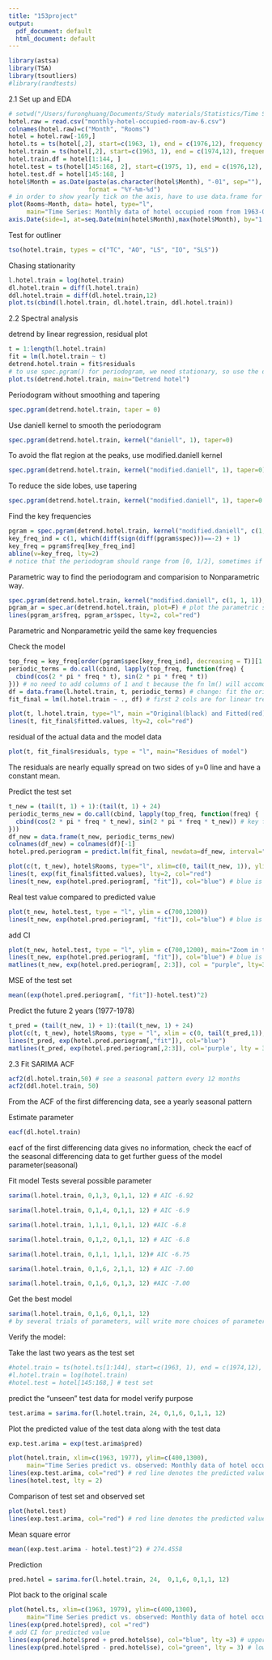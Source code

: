 ```yaml
---
title: "153project"
output:
  pdf_document: default
  html_document: default
---
```


```r
library(astsa)
library(TSA)
library(tsoutliers)
#library(randtests)
```

2.1 Set up and EDA
```r
# setwd("/Users/furonghuang/Documents/Study materials/Statistics/Time Series/Project")
hotel.raw = read.csv("monthly-hotel-occupied-room-av-6.csv")
colnames(hotel.raw)=c("Month", "Rooms")
hotel = hotel.raw[-169,]
hotel.ts = ts(hotel[,2], start=c(1963, 1), end = c(1976,12), frequency = 12)
hotel.train = ts(hotel[,2], start=c(1963, 1), end = c(1974,12), frequency = 12) # select 1963-1974 as train set
hotel.train.df = hotel[1:144, ]
hotel.test = ts(hotel[145:168, 2], start=c(1975, 1), end = c(1976,12), frequency = 12) # leave last 2 yrs as test set
hotel.test.df = hotel[145:168, ]
hotel$Month = as.Date(paste(as.character(hotel$Month), "-01", sep=""),
                      format = "%Y-%m-%d")
# in order to show yearly tick on the axis, have to use data.frame for plotting
plot(Rooms~Month, data= hotel, type="l", 
     main="Time Series: Monthly data of hotel occupied room from 1963-01 to 1976-12")
axis.Date(side=1, at=seq.Date(min(hotel$Month),max(hotel$Month), by="1 year"))
```

Test for outliner
```r
tso(hotel.train, types = c("TC", "AO", "LS", "IO", "SLS"))
```


Chasing stationarity
```r
l.hotel.train = log(hotel.train)
dl.hotel.train = diff(l.hotel.train)
ddl.hotel.train = diff(dl.hotel.train,12)
plot.ts(cbind(l.hotel.train, dl.hotel.train, ddl.hotel.train))
```

2.2 Spectral analysis 

detrend by linear regression, residual plot
```r
t = 1:length(l.hotel.train)
fit = lm(l.hotel.train ~ t)
detrend.hotel.train = fit$residuals 
# to use spec.pgram() for periodogram, we need stationary, so use the detrend data. However, for spec.pgram(), it automatically detrend the data for you, so fitting the log data is also fine
plot.ts(detrend.hotel.train, main="Detrend hotel")
```

Periodogram without smoothing and tapering
```r
spec.pgram(detrend.hotel.train, taper = 0)
```

Use daniell kernel to smooth the periodogram
```r
spec.pgram(detrend.hotel.train, kernel("daniell", 1), taper=0)
```

To avoid the flat region at the peaks, use modified.daniell kernel
```r
spec.pgram(detrend.hotel.train, kernel("modified.daniell", 1), taper=0)
```

To reduce the side lobes, use tapering
```r
spec.pgram(detrend.hotel.train, kernel("modified.daniell", 1), taper=0.2)
```

Find the key frequencies
```r
pgram = spec.pgram(detrend.hotel.train, kernel("modified.daniell", c(1, 1, 1)), taper=0.2)
key_freq_ind = c(1, which(diff(sign(diff(pgram$spec)))==-2) + 1)
key_freq = pgram$freq[key_freq_ind]
abline(v=key_freq, lty=2)
# notice that the periodogram should range from [0, 1/2], sometimes if you use the log data(which retain the TS format), spec.pgram() will show key freq as 1,2,3... for convenience. if it is monthly data, we need to divide those key freq by 12 to get back the range [0, 1/2]
```

Parametric way to find the periodogram and comparision to Nonparametric way.
```r
spec.pgram(detrend.hotel.train, kernel("modified.daniell", c(1, 1, 1)), taper=0.2)
pgram_ar = spec.ar(detrend.hotel.train, plot=F) # plot the parametric spectral estimation as red, it has the same peaks as nonparametric method, good
lines(pgram_ar$freq, pgram_ar$spec, lty=2, col="red")
```
Parametric and Nonparametric yeild the same key frequencies

Check the model 
```r
top_freq = key_freq[order(pgram$spec[key_freq_ind], decreasing = T)][1:5]
periodic_terms = do.call(cbind, lapply(top_freq, function(freq) {
  cbind(cos(2 * pi * freq * t), sin(2 * pi * freq * t))
})) # no need to add columns of 1 and t because the fn lm() will accomodate the trend
df = data.frame(l.hotel.train, t, periodic_terms) # change: fit the original data instead of the log data, linear regression will accomodate the trend.
fit_final = lm(l.hotel.train ~ ., df) # first 2 cols are for linear trend, next cols are cos&sin terms, this linear regression will find coeffs for linear trend and periodic trend(thoes Ui, Uj)

plot(t, l.hotel.train, type="l", main ="Original(black) and Fitted(red)") # plot the original time series
lines(t, fit_final$fitted.values, lty=2, col="red")
```

residual of the actual data and the model data
```r
plot(t, fit_final$residuals, type = "l", main="Residues of model")
```
The residuals are nearly equally spread on two sides of y=0 line and have a constant mean. 

Predict the test set
```r
t_new = (tail(t, 1) + 1):(tail(t, 1) + 24)
periodic_terms_new = do.call(cbind, lapply(top_freq, function(freq) {
  cbind(cos(2 * pi * freq * t_new), sin(2 * pi * freq * t_new)) # key freqs are the same for the whole data, so use them to generate new periodic terms
}))
df_new = data.frame(t_new, periodic_terms_new)
colnames(df_new) = colnames(df)[-1]
hotel.pred.periogram = predict.lm(fit_final, newdata=df_new, interval="prediction", level=.95) # calc prediction based on the model coeffs and the new data points, note this is the log data, need to convert it back

plot(c(t, t_new), hotel$Rooms, type="l", xlim=c(0, tail(t_new, 1)), ylim=c(500, 1200), xlab = "t (month)", ylab = "hotel occupancy", main="Prediction of test set (1975-1976)") # black curve is actural values
lines(t, exp(fit_final$fitted.values), lty=2, col="red")
lines(t_new, exp(hotel.pred.periogram[, "fit"]), col="blue") # blue is prediction for test set 

```

Real test value compared to predicted value
```r
plot(t_new, hotel.test, type = "l", ylim = c(700,1200))
lines(t_new, exp(hotel.pred.periogram[, "fit"]), col="blue") # blue is prediction for test set 
```

add CI
```r
plot(t_new, hotel.test, type = "l", ylim = c(700,1200), main="Zoom in the prediction of test set", xlab = "t (month)", ylab = "hotel occupancy")
lines(t_new, exp(hotel.pred.periogram[, "fit"]), col="blue") # blue is prediction for test set 
matlines(t_new, exp(hotel.pred.periogram[, 2:3]), col = "purple", lty=3) #purple is CI
```

MSE of the test set
```r
mean((exp(hotel.pred.periogram[, "fit"])-hotel.test)^2)
```

Predict the future 2 years (1977-1978)
```r
t_pred = (tail(t_new, 1) + 1):(tail(t_new, 1) + 24)
plot(c(t, t_new), hotel$Rooms, type = "l", xlim = c(0, tail(t_pred,1)), ylim = c(500,1200), xlab = "t (month)", ylab = "hotel occupancy", main="Prediction of future 2 years (1977-1978)")
lines(t_pred, exp(hotel.pred.periogram[,"fit"]), col="blue")
matlines(t_pred, exp(hotel.pred.periogram[,2:3]), col='purple', lty = 3)
```


2.3 Fit SARIMA
ACF 
```r
acf2(dl.hotel.train,50) # see a seasonal pattern every 12 months
acf2(ddl.hotel.train, 50)
```
From the ACF of the first differencing data, see a yearly seasonal pattern

Estimate parameter
```r
eacf(dl.hotel.train)
```
eacf of the first differencing data gives no information, check the eacf of the seasonal differencing data to get further guess of the model parameter(seasonal)



Fit model
Tests several possible parameter
```r
sarima(l.hotel.train, 0,1,3, 0,1,1, 12) # AIC -6.92
```

```r
sarima(l.hotel.train, 0,1,4, 0,1,1, 12) # AIC -6.9
```

```r
sarima(l.hotel.train, 1,1,1, 0,1,1, 12) #AIC -6.8
```

```r
sarima(l.hotel.train, 0,1,2, 0,1,1, 12) # AIC -6.8
```

```r
sarima(l.hotel.train, 0,1,1, 1,1,1, 12)# AIC -6.75
```

```r
sarima(l.hotel.train, 0,1,6, 2,1,1, 12) # AIC -7.00
```

```r
sarima(l.hotel.train, 0,1,6, 0,1,3, 12) #AIC -7.00
```

Get the best model
```r
sarima(l.hotel.train, 0,1,6, 0,1,1, 12)
# by several trials of parameters, will write more choices of parameters for comparison purpose
```

Verify the model: 

Take the last two years as the test set
```r
#hotel.train = ts(hotel.ts[1:144], start=c(1963, 1), end = c(1974,12), frequency = 12 ) # the train set
#l.hotel.train = log(hotel.train)
#hotel.test = hotel[145:168,] # test set
```

predict the "unseen" test data for model verify purpose
```r
test.arima = sarima.for(l.hotel.train, 24, 0,1,6, 0,1,1, 12)
```

Plot the predicted value of the test data along with the test data
```r
exp.test.arima = exp(test.arima$pred)

plot(hotel.train, xlim=c(1963, 1977), ylim=c(400,1300), 
     main="Time Series predict vs. observed: Monthly data of hotel occupied room ")
lines(exp.test.arima, col="red") # red line denotes the predicted value
lines(hotel.test, lty = 2)

```

Comparison of test set and observed set
```r
plot(hotel.test)
lines(exp.test.arima, col="red") # red line denotes the predicted value

```

Mean square error
```r
mean((exp.test.arima - hotel.test)^2) # 274.4558
```



Prediction
```r
pred.hotel = sarima.for(l.hotel.train, 24,  0,1,6, 0,1,1, 12)
```

Plot back to the original scale
```r
plot(hotel.ts, xlim=c(1963, 1979), ylim=c(400,1300), 
     main="Time Series predict vs. observed: Monthly data of hotel occupied room ")
lines(exp(pred.hotel$pred), col ="red")
# add CI for predicted value
lines(exp(pred.hotel$pred + pred.hotel$se), col="blue", lty =3) # upper CI
lines(exp(pred.hotel$pred - pred.hotel$se), col="green", lty = 3) # lower CI
```



